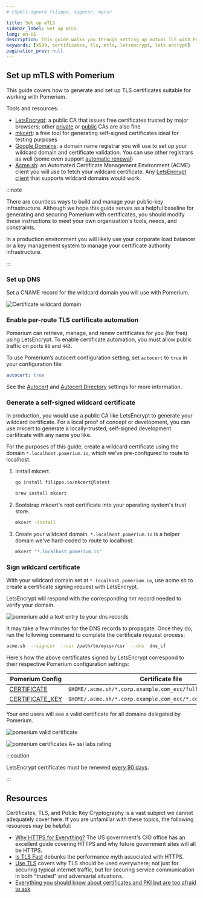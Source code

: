 ```yaml
---
# cSpell:ignore filippo, signcsr, mycsr

title: Set up mTLS
sidebar_label: Set up mTLS
lang: en-US
description: This guide walks you through setting up mutual TLS with Pomerium.
keywords: [x509, certificates, tls, mtls, letsencrypt, lets encrypt]
pagination_prev: null
---
```



## Set up mTLS with Pomerium

This guide covers how to generate and set up TLS certificates suitable for working with Pomerium.

Tools and resources:

- [LetsEncrypt](https://letsencrypt.org/about/): a public CA that issues free certificates trusted by major browsers; other [private](https://blog.cloudflare.com/how-to-build-your-own-public-key-infrastructure/) or [public](https://scotthelme.co.uk/are-ev-certificates-worth-the-paper-theyre-written-on/) CAs are also fine
- [mkcert](https://mkcert.org/): a free tool for generating self-signed certificates ideal for testing purposes
- [Google Domains](https://domains.google.com/): a domain name registrar you will use to set up your wildcard domain and certificate validation. You can use other registrars as well (some even support [automatic renewal](https://github.com/Neilpang/acme.sh/wiki/dnsapi))
- [Acme.sh](https://github.com/Neilpang/acme.sh): an Automated Certificate Management Environment (ACME) client you will use to fetch your wildcard certificate. Any [LetsEncrypt client](https://letsencrypt.org/docs/client-options/) that supports wildcard domains would work.

:::note

There are countless ways to build and manage your public-key infrastructure. Although we hope this guide serves as a helpful baseline for generating and securing Pomerium with certificates, you should modify these instructions to meet your own organization's tools, needs, and constraints.

In a production environment you will likely use your corporate load balancer or a key management system to manage your certificate authority infrastructure.

:::

### Set up DNS

Set a CNAME record for the wildcard domain you will use with Pomerium.

![Certificate wildcard domain](./img/certificates/certificate-wildcard-domain.png)

### Enable per-route TLS certificate automation

Pomerium can retrieve, manage, and renew certificates for you (for free) using LetsEncrypt. To enable certificate automation, you must allow public traffic on ports `80` and `443`.

To use Pomerium’s autocert configuration setting, set `autocert` to `true` in your configuration file:

```yaml
autocert: true
```

See the [Autocert] and [Autocert Directory] settings for more information.

### Generate a self-signed wildcard certificate

In production, you would use a public CA like LetsEncrypt to generate your wildcard certificate. For a local proof of concept or development, you can use mkcert to generate a locally-trusted, self-signed development certificate with any name you like.

For the purposes of this guide, create a wildcard certificate using the domain `*.localhost.pomerium.io`, which we’ve pre-configured to route to localhost.

1.  Install mkcert.

    <Tabs>

    <TabItem value="go" label="Go">

    ```bash
    go install filippo.io/mkcert@latest
    ```

    </TabItem>

    <TabItem value="homebrew" label="Homebrew">

    ```bash
    brew install mkcert
    ```

    </TabItem>

    </Tabs>

1.  Bootstrap mkcert's root certificate into your operating system's trust store.

    ```bash
    mkcert -install
    ```

1.  Create your wildcard domain. `*.localhost.pomerium.io` is a helper domain we've hard-coded to route to localhost:

    ```bash
    mkcert "*.localhost.pomerium.io"
    ```

### Sign wildcard certificate

With your wildcard domain set at `*.localhost.pomerium.io`, use acme.sh to create a certificate signing request with LetsEncrypt.

<GenerateWildcardCert />

LetsEncrypt will respond with the corresponding `TXT` record needed to verify your domain.

![pomerium add a text entry to your dns records](./img/certificates/certificate-domain-challenge.png)

It may take a few minutes for the DNS records to propagate. Once they do, run the following command to complete the certificate request process:

```bash
acme.sh  --signcsr  --csr /path/to/mycsr/csr  --dns  dns_cf
```

Here's how the above certificates signed by LetsEncrypt correspond to their respective Pomerium configuration settings:

| Pomerium Config | Certificate file |
| --- | --- |
| [CERTIFICATE] | `$HOME/.acme.sh/*.corp.example.com_ecc/fullchain.cer` |
| [CERTIFICATE_KEY][certificate] | `$HOME/.acme.sh/*.corp.example.com_ecc/*.corp.example.com.key` |

Your end users will see a valid certificate for all domains delegated by Pomerium.

![pomerium valid certificate](./img/certificates/certificates-valid-secure-certificate.png)

![pomerium certificates A+ ssl labs rating](./img/certificates/certificates-ssl-report.png)

:::caution

LetsEncrypt certificates must be renewed [every 90 days](https://letsencrypt.org/2015/11/09/why-90-days.html).

:::

## Resources

Certificates, TLS, and Public Key Cryptography is a vast subject we cannot adequately cover here. If you are unfamiliar with these topics, the following resources may be helpful:

- [Why HTTPS for Everything?](https://https.cio.gov/everything/) The US government's CIO office has an excellent guide covering HTTPS and why future government sites will all be HTTPS.
- [Is TLS Fast](https://istlsfastyet.com/) debunks the performance myth associated with HTTPS.
- [Use TLS](https://smallstep.com/blog/use-tls.html) covers why TLS should be used everywhere; not just for securing typical internet traffic, but for securing service communication in both "trusted" and adversarial situations.
- [Everything you should know about certificates and PKI but are too afraid to ask](https://smallstep.com/blog/everything-pki.html)

[autocert]: /docs/reference/autocert
[autocert directory]: /docs/reference/autocert
[certificate]: /docs/reference/certificates
[certificate_authority]: /docs/reference/certificates
[certificate_key]: /docs/reference/certificates
[override_certificate_name]: /docs/reference/override-certificate-name
[principles]: /docs/concepts/zero-trust.md#history
[zero trust]: /docs/concepts/zero-trust.md#zero-trust
